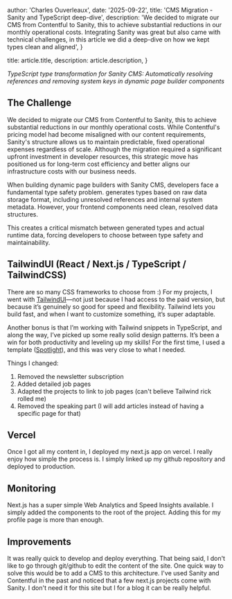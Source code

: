 
  author: 'Charles Ouverleaux',
  date: '2025-09-22',
  title: 'CMS Migration - Sanity and TypeScript deep-dive',
  description:
    'We decided to migrate our CMS from Contentful to Sanity, this to achieve substantial reductions in our monthly operational costs. Integrating Sanity was great but also came with technical challenges, in this article we did a deep-dive on how we kept types clean and aligned',
}

  title: article.title,
  description: article.description,
}


*TypeScript type transformation for Sanity CMS: Automatically resolving references and removing system keys in dynamic page builder components*

## The Challenge

We decided to migrate our CMS from Contentful to Sanity, this to achieve substantial reductions in our monthly operational costs. While Contentful's pricing model had become misaligned with our content requirements, Sanity's structure allows us to maintain predictable, fixed operational expenses regardless of scale. Although the migration required a significant upfront investment in developer resources, this strategic move has positioned us for long-term cost efficiency and better aligns our infrastructure costs with our business needs.

When building dynamic page builders with Sanity CMS, developers face a fundamental type safety problem.  generates types based on raw data storage format, including unresolved references and internal system metadata. However, your frontend components need clean, resolved data structures.

This creates a critical mismatch between generated types and actual runtime data, forcing developers to choose between type safety and maintainability.

## TailwindUI (React / Next.js / TypeScript / TailwindCSS)

There are so many CSS frameworks to choose from :) For my projects, I went with [TailwindUI](https://tailwindui.com/)—not just because I had access to the paid version, but because it’s genuinely so good for speed and flexibility. Tailwind lets you build fast, and when I want to customize something, it’s super adaptable.

Another bonus is that I’m working with Tailwind snippets in TypeScript, and along the way, I’ve picked up some really solid design patterns. It’s been a win for both productivity and leveling up my skills! For the first time, I used a template ([Spotlight](https://tailwindui.com/templates/spotlight)), and this was very close to what I needed.

Things I changed:

1. Removed the newsletter subscription
2. Added detailed job pages
3. Adapted the projects to link to job pages (can't believe Tailwind rick rolled me)
4. Removed the speaking part (I will add articles instead of having a specific page for that)

## Vercel

Once I got all my content in, I deployed my next.js app on vercel. I really enjoy how simple the process is. I simply linked up my github repository and deployed to production.

## Monitoring

Next.js has a super simple Web Analytics and Speed Insights available. I simply added the components to the root of the project. Adding this for my profile page is more than enough.

## Improvements

It was really quick to develop and deploy everything. That being said, I don't like to go through git/github to edit the content of the site.
One quick way to solve this would be to add a CMS to this architecture. I've used Sanity and Contentful in the past and noticed that a few next.js projects come with Sanity. I don't need it for this site but I for a blog it can be really helpful.
